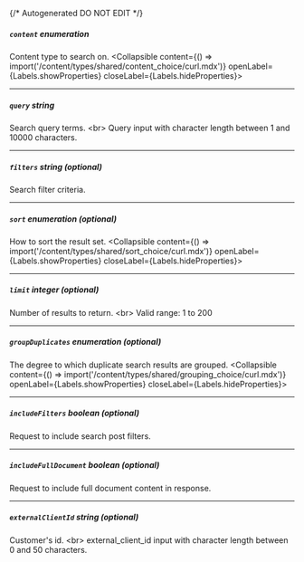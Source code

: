 {/* Autogenerated DO NOT EDIT  */}

##### `content` _enumeration_
Content type to search on.
<Collapsible content={() => import('/content/types/shared/content_choice/curl.mdx')} openLabel={Labels.showProperties} closeLabel={Labels.hideProperties}>
</Collapsible>

---
##### `query` _string_
Search query terms. \<br\> Query input with character length between 1 and 10000 characters.


---
##### `filters` _string (optional)_
Search filter criteria.

---
##### `sort` _enumeration (optional)_
How to sort the result set.
<Collapsible content={() => import('/content/types/shared/sort_choice/curl.mdx')} openLabel={Labels.showProperties} closeLabel={Labels.hideProperties}>
</Collapsible>

---
##### `limit` _integer (optional)_
Number of results to return. \<br\> Valid range: 1 to 200


---
##### `groupDuplicates` _enumeration (optional)_
The degree to which duplicate search results are grouped.
<Collapsible content={() => import('/content/types/shared/grouping_choice/curl.mdx')} openLabel={Labels.showProperties} closeLabel={Labels.hideProperties}>
</Collapsible>

---
##### `includeFilters` _boolean (optional)_
Request to include search post filters.

---
##### `includeFullDocument` _boolean (optional)_
Request to include full document content in response.

---
##### `externalClientId` _string (optional)_
Customer's id. \<br\> external_client_id input with character length between 0 and 50 characters.



